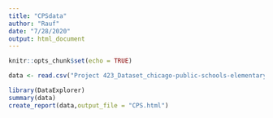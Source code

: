```yaml
---
title: "CPSdata"
author: "Rauf"
date: "7/28/2020"
output: html_document
---
```


```r
knitr::opts_chunk$set(echo = TRUE)
```
```r
data <- read.csv("Project 423_Dataset_chicago-public-schools-elementary-school-progress-report-2013-2014.csv")
```

```r
library(DataExplorer)
summary(data)
create_report(data,output_file = "CPS.html")
```